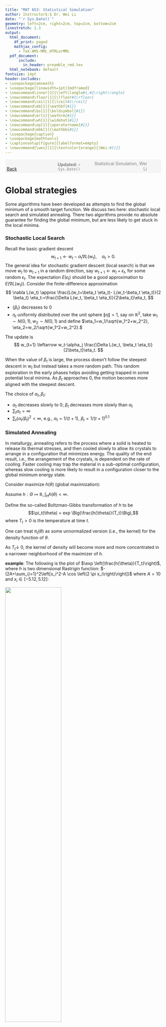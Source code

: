 ```yaml
---
title: "MAT 653: Statistical Simulation"
author: Instructor$:$ Dr. Wei Li
date: "`r Sys.Date()`"
geometry: left=2cm, right=2cm, top=2cm, bottom=2cm
linestretch: 1.3
output:
  html_document:
    df_print: paged
    mathjax_config:
      - TeX-AMS-MML_HTMLorMML   
  pdf_document: 
      include:
        in_header: preamble_rmd.tex
  html_notebook: default
fontsize: 14pt
header-includes:
- \usepackage{amsmath}
- \usepackage[linewidth=1pt]{mdframed}
- \newcommand\inner[2]{\left\langle#1,#2\right\rangle}
- \newcommand\floor[1]{\lfloor#1\rfloor}
- \newcommand\ceil[1]{\lceil#1\rceil}
- \newcommand\mb[1]{\mathbf{#1}}
- \newcommand\bs[1]{\boldsymbol{#1}}
- \newcommand\mr[1]{\mathrm{#1}}
- \newcommand\wh[1]{\widehat{#1}}
- \newcommand\op[1]{\operatorname{#1}}
- \newcommand\mbb[1]{\mathbb{#1}}
- \usepackage{caption}
- \usepackage{mathtools}
- \captionsetup[figure]{labelformat=empty}
- \newcommand{\wei}[1]{\textcolor{orange}{(Wei:#1)}}
---
```



<script type="text/x-mathjax-config">
MathJax.Hub.Config({
  TeX: { equationNumbers: { autoNumber: "AMS" } }
});
</script>


<span style="background-color: #f5f5f5; padding: 5px; display: block;">
    <span style="width: 25%; display: inline-block; text-align: left;">
        [Back](javascript:window.history.back())
    </span>
    <span style="width: 30%; display: inline-block; text-align: center; color: grey;">
        **Updated:** `r Sys.Date()`
    </span>
    <span style="width: 35%; display: inline-block; text-align: right; color: grey;">
        Statistical Simulation, Wei Li
    </span>
</span>

<!------------->

# Global strategies

Some algorithms have been developed as attempts to find the global minimum of a smooth target function. We discuss two here: stochastic local search and simulated annealing. There two algorithms provide no absolute guarantee for finding the global minimum, but are less likely to get stuck in the local minima.

### Stochastic Local Search

Recall the basic gradient descent
$$
w_{t+1} \leftarrow w_t -\alpha_t \nabla L(w_t), \quad \alpha_t>0.
$$
The general idea for stochastic gradient descent (local search) is that we move $w_t$ to $w_{t+1}$ in a random direction, say $w_{t+1} \leftarrow w_t + \epsilon_t$, for some random $\epsilon_t$. The expectation $E(\epsilon_t)$ should be a good approximation to $E(\nabla L(w_t))$. Consider the finite-difference approximation
$$
\nabla L(w_t) \approx \frac{L(w_t+\beta_t \eta_t)- L(w_t-\beta_t \eta_t)}{2 \beta_t} \eta_t:=\frac{\Delta L(w_t, \beta_t \eta_t)}{2\beta_t}\eta_t,
$$

- $\{\beta_t\}$ decreases to $0$
- $\eta_t$ uniformly distributed over the unit sphere $\|\eta\|=1$, say on $\mathbb{R}^2$, take $w_1 \sim N(0,1), w_2\sim N(0,1)$ and define $\eta_1=w_1/\sqrt{w_1^2+w_2^2}, \eta_2=w_2/\sqrt{w_1^2+w_2^2}.$

The update is 
$$
w_{t+1} \leftarrow w_t-\alpha_j \frac{\Delta L(w_t, \beta_t \eta_t)}{2\beta_t}\eta_t.
$$

When the value of $\beta_t$ is large, the process doesn't follow the steepest descent in $w_t$ but instead takes a more random path. This random exploration in the early phases helps avoiding getting trapped in some potential local minima. As $\beta_t$ approaches 0, the motion becomes more aligned with the steepest descent.

The choice of $\alpha_t, \beta_t$:

- $\alpha_t$ decreases slowly to $0$; $\beta_t$ decreases more slowly than $\alpha_t$
- $\sum_{t} \alpha_t =\infty$
- $\sum_{t}(\alpha_t/\beta_t)^2 <\infty$, e.g., $\alpha_t=1/(t+1)$, $\beta_t=1/(t+1)^{0.1}$


### Simulated Annealing

In metallurgy, annealing refers to the process where a solid is heated to release its thermal stresses, and then cooled slowly to allow its crystals to arrange in a configuration that minimizes energy. The quality of the end result, i.e., the arrangement of the crystals, is dependent on the rate of cooling. Faster cooling may trap the material in a sub-optimal configuration, whereas slow cooling is more likely to result in a configuration closer to the global minimum energy state.

Consider maximize $h(\theta)$ (global maximization):

Assume $h: \Theta \mapsto \mathbb{R}, \int_H h(\theta)<\infty$.

Define the so-called Boltzman-Gibbs transformation of $h$ to be 
$$\pi_t(\theta) = exp \Big(\frac{h(\theta)}{T_t}\Big),$$ 
where $T_t>0$ is the temperature at time $t$.

One can treat $\pi_t(\theta)$ as some unnormalized version (i.e., the kernel) for the density function of $\theta$.

As $T_t \downarrow$ 0, the kernel of density will become more and more concentrated in a narrower neighborhood of the maximizer of $h$.

**example**: The following is the plot of $\exp \left(\frac{h(\theta)}{T_t}\right)$, where $h$ is two dimensional Rastrigin function: $-(2A+\sum_{i=1}^2\left[x_i^2-A \cos \left(2 \pi x_i\right)\right])$ where $A=10$ and $x_i \in[-5.12,5.12]$:

![](../images/simulated_annealing1.png){ width=60% }

**Algorithm (Metropolis-Hastings)**:

Suppose $g(\cdot)$ symmetric density function $g(-x)=g(x)$, e.g. $N(0,1)$.

1. simulate $\zeta^{(t)}$ from $g$.

2. generate $\theta^{(t+1)}$ as
$$\theta^{(t+1)}=
\begin{cases}
\theta^{(t)}+\zeta^{(t)} & \text{with } \ prob\ \rho=\min\{exp(\frac{\triangle h}{T_t}), 1\}, \triangle h = h(\theta^{(t)}+\zeta^{(t)})-h(\theta^{(t)})\\
\theta^{(t)} & \text{with }\ prob \ 1-\rho\\
\end{cases}.$$

3. reduce temperature $T_{t+1} \leftarrow T_t$. For example, one can let $T_t = 1/log(1+t)$ or $(1/1.2)^t.$

## Remarks:

1. If the perturbation increases $h$ (i.e., $\triangle h\geq 0$), the new proposal is automatically accepted. If $\triangle h<0$, then still accept it with certain probability  $\rho(<1)$.

2. When $T_t$ is relatively large, many "bad" proposals (that is those $\triangle h<0$) may still be accepted. Therefore a larger part of the space can be explored. As $T_t \downarrow 0$, that will limit the "bad" proposal that we allow.

3. When $T_t$ is sufficiently small, one essentially "anneal" the process by accepting only "good" proposals (i.e., $\triangle h\geq 0$).

4. In step 2, one can instead sample $u\sim unif(0, 1)$, and if $u \leq \exp(\Delta h/T_t)$, we set $\theta^{(t+1)} \leftarrow \theta^{(t)} + \zeta^{(t)},$ otherwise, we $\theta^{(t+1)} \leftarrow \theta^{(t)}.$

5. If $T_t$ is fixed, the algorithm essentially draws a Markov Chain whose stationary distribution ig given by $\theta \propto \exp(h(\theta)/T)$.

The following is the plot of the function $\rho\left(T_t\right)$ against $T_t$, with $T_t$ decreasing from 10 to 0.1 and $\Delta h=-0.1$:

![](../images/simulated_annealing2.png){ width=60% }

<!------------->
<span style="background-color: #f5f5f5; padding: 5px; display: block;">
    <span style="width: 25%; display: inline-block; text-align: left;">
        [Back](javascript:window.history.back())
    </span>
    <span style="width: 30%; display: inline-block; text-align: center; color: grey;">
        **Updated:** `r Sys.Date()`
    </span>
    <span style="width: 35%; display: inline-block; text-align: right; color: grey;">
        Statistical Simulation, Wei Li
    </span>
</span>